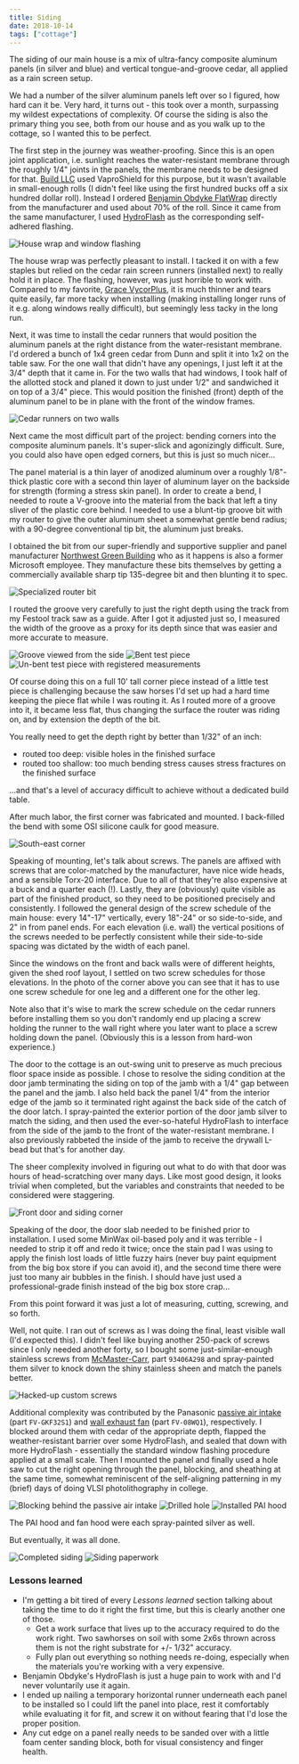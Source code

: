 ```yaml
---
title: Siding
date: 2018-10-14
tags: ["cottage"]
---
```


The siding of our main house is a mix of ultra-fancy composite aluminum panels (in silver and blue) and vertical tongue-and-groove cedar, all applied as a rain screen setup.

We had a number of the silver aluminum panels left over so I figured, how hard can it be. Very hard, it turns out - this took over a month, surpassing my wildest expectations of complexity.
Of course the siding is also the primary thing you see, both from our house and as you walk up to the cottage, so I wanted this to be perfect.

The first step in the journey was weather-proofing. Since this is an open joint application, i.e. sunlight reaches the water-resistant membrane through the roughly 1/4" joints in the panels,
the membrane needs to be designed for that.
[Build LLC](https://www.buildllc.com) used VaproShield for this purpose, but it wasn't available in small-enough rolls (I didn't feel like using the first hundred bucks off a six hundred dollar roll).
Instead I ordered [Benjamin Obdyke FlatWrap](http://www.benjaminobdyke.com/products/housewrap-flatwrap-uv) directly from the manufacturer and used about 70% of the roll.
Since it came from the same manufacturer, I used [HydroFlash](http://www.benjaminobdyke.com/products/hydroflash-self-adhered-flashing) as the corresponding self-adhered flashing.

![](images/IMG_20180907_110201.jpg "House wrap and window flashing")

The house wrap was perfectly pleasant to install. I tacked it on with a few staples but relied on the cedar rain screen runners (installed next) to really hold it in place.
The flashing, however, was just horrible to work with. Compared to my favorite, [Grace VycorPlus](https://gcpat.com/en/solutions/products/vycor-weather-barrier-flashing-tapes/vycor-plus),
it is much thinner and tears quite easily, far more tacky when installing (making installing longer runs of it e.g. along windows really difficult), but seemingly less tacky in the long run.

Next, it was time to install the cedar runners that would position the aluminum panels at the right distance from the water-resistant membrane.
I'd ordered a bunch of 1x4 green cedar from Dunn and split it into 1x2 on the table saw.
For the one wall that didn't have any openings, I just left it at the 3/4" depth that it came in.
For the two walls that had windows, I took half of the allotted stock and planed it down to just under 1/2" and sandwiched it on top of a 3/4" piece.
This would position the finished (front) depth of the aluminum panel to be in plane with the front of the window frames.

![](images/IMG_20180907_110123.jpg "Cedar runners on two walls")

Next came the most difficult part of the project: bending corners into the composite aluminum panels. It's super-slick and agonizingly difficult.
Sure, you could also have open edged corners, but this is just so much nicer...

The panel material is a thin layer of anodized aluminum over a roughly 1/8"-thick plastic core with a second thin layer of aluminum layer on the backside for strength
(forming a stress skin panel). In order to create a bend, I needed to route a V-groove into the material from the back that left a tiny sliver of the plastic core behind.
I needed to use a blunt-tip groove bit with my router to give the outer aluminum sheet a somewhat gentle bend radius; with a 90-degree conventional tip bit, the aluminum just breaks.

I obtained the bit from our super-friendly and supportive supplier and panel manufacturer [Northwest Green Building](http://www.northwestgreenbuilding.com/) who as it happens
is also a former Microsoft employee. They manufacture these bits themselves by getting a commercially available sharp tip 135-degree bit and then blunting it to spec.

![](images/IMG_20180907_085706.jpg "Specialized router bit")

I routed the groove very carefully to just the right depth using the track from my Festool track saw as a guide.
After I got it adjusted just so, I measured the width of the groove as a proxy for its depth since that was easier and more accurate to measure.

![](images/IMG_20180907_090618.jpg "Groove viewed from the side")
![](images/IMG_20180907_090951.jpg "Bent test piece")
![](images/IMG_20180907_091324.jpg "Un-bent test piece with registered measurements")

Of course doing this on a full 10' tall corner piece instead of a little test piece is challenging because the saw horses I'd set up had a hard time keeping the piece flat while I was routing it.
As I routed more of a groove into it, it became less flat, thus changing the surface the router was riding on, and by extension the depth of the bit.

You really need to get the depth right by better than 1/32" of an inch:

- routed too deep: visible holes in the finished surface
- routed too shallow: too much bending stress causes stress fractures on the finished surface

...and that's a level of accuracy difficult to achieve without a dedicated build table.

After much labor, the first corner was fabricated and mounted. I back-filled the bend with some OSI silicone caulk for good measure.

![](images/IMG_20180907_154744.jpg "South-east corner")

Speaking of mounting, let's talk about screws. The panels are affixed with screws that are color-matched by the manufacturer, have nice wide heads, and a sensible Torx-20 interface.
Due to all of that they're also expensive at a buck and a quarter each (!).
Lastly, they are (obviously) quite visible as part of the finished product, so they need to be positioned precisely and consistently.
I followed the general design of the screw schedule of the main house: every 14"-17" vertically, every 18"-24" or so side-to-side, and 2" in from panel ends.
For each elevation (i.e. wall) the vertical positions of the screws needed to be perfectly consistent while their side-to-side spacing was dictated by the width of each panel.

Since the windows on the front and back walls were of different heights, given the shed roof layout, I settled on two screw schedules for those elevations.
In the photo of the corner above you can see that it has to use one screw schedule for one leg and a different one for the other leg.

Note also that it's wise to mark the screw schedule on the cedar runners before installing them so you don't randomly end up placing a screw holding the runner to the wall
right where you later want to place a screw holding down the panel. (Obviously this is a lesson from hard-won experience.)

The door to the cottage is an out-swing unit to preserve as much precious floor space inside as possible.
I chose to resolve the siding condition at the door jamb terminating the siding on top of the jamb with a 1/4" gap between the panel and the jamb.
I also held back the panel 1/4" from the interior edge of the jamb so it terminated right against the back side of the catch of the door latch.
I spray-painted the exterior portion of the door jamb silver to match the siding, and then used the ever-so-hateful HydroFlash to interface from the side of the jamb to the front of the water-resistant membrane.
I also previously rabbeted the inside of the jamb to receive the drywall L-bead but that's for another day.

The sheer complexity involved in figuring out what to do with that door was hours of head-scratching over many days. Like most good design, it looks trivial when completed, but the variables and constraints that needed to be considered were staggering.

![](images/IMG_20180922_163646.jpg "Front door and siding corner")

Speaking of the door, the door slab needed to be finished prior to installation. I used some MinWax oil-based poly and it was terrible - I needed to strip it off and redo it twice;
once the stain pad I was using to apply the finish lost loads of little fuzzy hairs (never buy paint equipment from the big box store if you can avoid it),
and the second time there were just too many air bubbles in the finish. I should have just used a professional-grade finish instead of the big box store crap...

From this point forward it was just a lot of measuring, cutting, screwing, and so forth.

Well, not quite. I ran out of screws as I was doing the final, least visible wall (I'd expected this).
I didn't feel like buying another 250-pack of screws since I only needed another forty, so I bought some just-similar-enough stainless screws
from [McMaster-Carr](https://www.mcmaster.com/), part `93406A298` and spray-painted them silver to knock down the shiny stainless sheen and match the panels better.

![](images/IMG_20181014_141315.jpg "Hacked-up custom screws")

Additional complexity was contributed by
the Panasonic [passive air intake](https://na.panasonic.com/us/home-and-building-solutions/ventilation-indoor-air-quality/ventilation-accessories/passive-inlet) (part `FV-GKF32S1`)
and [wall exhaust fan](https://shop.panasonic.com/support-only/FV-08WQ1.html) (part `FV-08WQ1`), respectively. I blocked around them with cedar of the appropriate depth,
flapped the weather-resistant barrier over some HydroFlash, and sealed that down with more HydroFlash - essentially the standard window flashing procedure applied at a small scale.
Then I mounted the panel and finally used a hole saw to cut the right opening through the panel, blocking, and sheathing at the same time,
somewhat reminiscent of the self-aligning patterning in my (brief) days of doing VLSI photolithography in college.

![](images/IMG_20180927_125827.jpg "Blocking behind the passive air intake")
![](images/IMG_20180927_132038.jpg "Drilled hole")
![](images/IMG_20180927_132943.jpg "Installed PAI hood")

The PAI hood and fan hood were each spray-painted silver as well.

But eventually, it was all done.

![](images/IMG_20181024_141815.jpg "Completed siding")
![](images/IMG_20181014_161648.jpg "Siding paperwork")

### Lessons learned

- I'm getting a bit tired of every _Lessons learned_ section talking about taking the time to do it right the first time, but this is clearly another one of those.
  - Get a work surface that lives up to the accuracy required to do the work right. Two sawhorses on soil with some 2x6s thrown across them is not the right substrate for +/- 1/32" accuracy.
  - Fully plan out everything so nothing needs re-doing, especially when the materials you're working with a very expensive.
- Benjamin Obdyke's HydroFlash is just a huge pain to work with and I'd never voluntarily use it again.
- I ended up nailing a temporary horizontal runner underneath each panel to be installed so I could lift the panel into place, rest it comfortably while evaluating it for fit, and screw it on without fearing that I'd lose the proper position.
- Any cut edge on a panel really needs to be sanded over with a little foam center sanding block, both for visual consistency and finger health.
